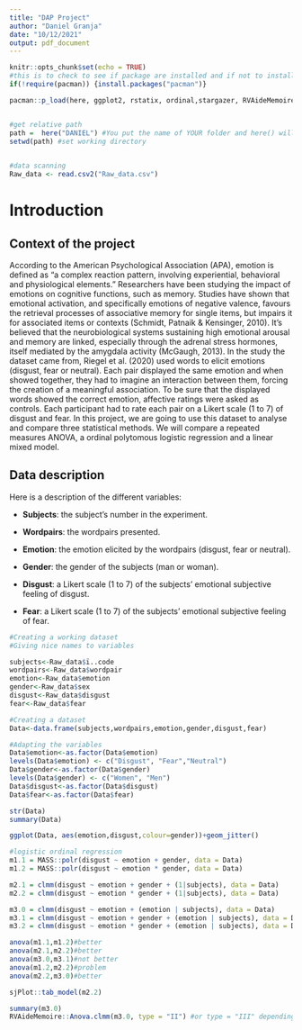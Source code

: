 ---
title: "DAP Project"
author: "Daniel Granja"
date: "10/12/2021"
output: pdf_document
---

```{r setup, include=FALSE}
knitr::opts_chunk$set(echo = TRUE)
#this is to check to see if package are installed and if not to install them or just load them if they are installed!
if(!require(pacman)) {install.packages("pacman")}

pacman::p_load(here, ggplot2, rstatix, ordinal,stargazer, RVAideMemoire,sjPlot)


#get relative path
path =  here("DANIEL") #You put the name of YOUR folder and here() will find the relative path for you ! 
setwd(path) #set working directory

 
#data scanning 
Raw_data <- read.csv2("Raw_data.csv")
```


Introduction
============

Context of the project
----------------------

According to the American Psychological Association (APA), emotion is defined as “a complex reaction pattern, involving experiential, behavioral and physiological elements.”
Researchers have been studying the impact of emotions on cognitive functions, such as memory. Studies have shown that emotional activation, and specifically emotions of negative valence, favours the retrieval processes of associative memory for single items, but impairs it for associated items or contexts (Schmidt, Patnaik & Kensinger, 2010).
It's believed that the neurobiological systems sustaining high emotional arousal and memory are linked, especially through the adrenal stress hormones, itself mediated by the amygdala activity (McGaugh, 2013).
In the study the dataset came from, Riegel et al. (2020) used words to elicit emotions (disgust, fear or neutral). Each pair displayed the same emotion and when showed together, they had to imagine an interaction between them, forcing the creation of a meaningful association. To be sure that the displayed words showed the correct emotion, affective ratings were asked as controls. Each participant had to rate each pair on a Likert scale (1 to 7) of disgust and fear.
In this project, we are going to use this dataset to analyse and compare three statistical methods. We will compare a repeated measures ANOVA, a ordinal polytomous logistic regression and a linear mixed model. 


Data description
----------------
Here is a description of the different variables:

* **Subjects**: the subject's number in the experiment.

* **Wordpairs**: the wordpairs presented.

* **Emotion**: the emotion elicited by the wordpairs (disgust, fear or neutral).

* **Gender**: the gender of the subjects (man or woman).

* **Disgust**: a Likert scale (1 to 7) of the subjects’ emotional subjective feeling of disgust.

* **Fear**: a Likert scale (1 to 7) of the subjects’ emotional subjective feeling of fear.


```{r, echo=FALSE}
#Creating a working dataset
#Giving nice names to variables

subjects<-Raw_data$ï..code
wordpairs<-Raw_data$wordpair
emotion<-Raw_data$emotion
gender<-Raw_data$sex
disgust<-Raw_data$disgust
fear<-Raw_data$fear

#Creating a dataset
Data<-data.frame(subjects,wordpairs,emotion,gender,disgust,fear)

#Adapting the variables
Data$emotion<-as.factor(Data$emotion)
levels(Data$emotion) <- c("Disgust", "Fear","Neutral")
Data$gender<-as.factor(Data$gender)
levels(Data$gender) <- c("Women", "Men")
Data$disgust<-as.factor(Data$disgust)
Data$fear<-as.factor(Data$fear)
```



```{r basic explor, comment = NA}
str(Data)
summary(Data)
```


```{r}
ggplot(Data, aes(emotion,disgust,colour=gender))+geom_jitter()
```

```{r modeling}
#logistic ordinal regression
m1.1 = MASS::polr(disgust ~ emotion + gender, data = Data)
m1.2 = MASS::polr(disgust ~ emotion * gender, data = Data)

m2.1 = clmm(disgust ~ emotion + gender + (1|subjects), data = Data)
m2.2 = clmm(disgust ~ emotion * gender + (1|subjects), data = Data)

m3.0 = clmm(disgust ~ emotion + (emotion | subjects), data = Data)
m3.1 = clmm(disgust ~ emotion + gender + (emotion | subjects), data = Data)
m3.2 = clmm(disgust ~ emotion * gender + (emotion | subjects), data = Data)

anova(m1.1,m1.2)#better
anova(m2.1,m2.2)#better
anova(m3.0,m3.1)#not better
anova(m1.2,m2.2)#problem
anova(m2.2,m3.0)#better

sjPlot::tab_model(m2.2) 
```

```{r best model analysis}
summary(m3.0)
RVAideMemoire::Anova.clmm(m3.0, type = "II") #or type = "III" depending on the context
```